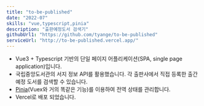 ```yaml
---
title: "to-be-published"
date: "2022-07"
skills: "vue,typescript,pinia"
description: "출판예정도서 검색기"
githubUrl1: "https://github.com/tyange/to-be-published"
serviceUrl: "http://to-be-published.vercel.app/"
---
```

* Vue3 + Typescript 기반의 단일 페이지 어플리케이션(SPA, single page application)입니다.
* 국립중앙도서관의 서지 정보 API를 활용했습니다. 각 출판사에서 직접 등록한 출간 예정 도서를 검색할 수 있습니다.
* [Pinia]("https://pinia.vuejs.org/")(Vuex와 거의 똑같은 기능)를 이용하여 전역 상태를 관리합니다.
* Vercel로 배포 되었습니다.
